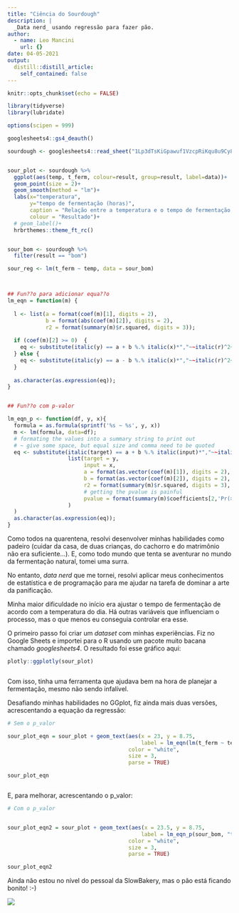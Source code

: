 ```yaml
---
title: "Ciência do Sourdough"
description: |
  _Data nerd_ usando regressão para fazer pão.
author:
  - name: Leo Mancini
    url: {}
date: 04-05-2021
output:
  distill::distill_article:
    self_contained: false
---
```



```r
knitr::opts_chunk$set(echo = FALSE)

library(tidyverse)
library(lubridate)

options(scipen = 999)

googlesheets4::gs4_deauth()

sourdough <- googlesheets4::read_sheet("1Lp3dTsKiGpawuf1VzcpRiKqu8u9Cy8MAnt5IbjZZfJ8")


sour_plot <- sourdough %>% 
  ggplot(aes(temp, t_ferm, colour=result, group=result, label=data))+
  geom_point(size = 2)+
  geom_smooth(method = "lm")+
  labs(x="temperatura", 
       y="tempo de fermentação (horas)", 
       caption = "Relação entre a temperatura e o tempo de fermentação, considerado 22% de levain",
       colour = "Resultado")+ 
  # geom_label()+
  hrbrthemes::theme_ft_rc()


sour_bom <- sourdough %>% 
  filter(result == "bom")

sour_reg <- lm(t_ferm ~ temp, data = sour_bom)



## Fun??o para adicionar equa??o
lm_eqn = function(m) {
  
  l <- list(a = format(coef(m)[1], digits = 2),
            b = format(abs(coef(m)[2]), digits = 2),
            r2 = format(summary(m)$r.squared, digits = 3));
  
  if (coef(m)[2] >= 0)  {
    eq <- substitute(italic(y) == a + b %.% italic(x)*","~~italic(r)^2~"="~r2,l)
  } else {
    eq <- substitute(italic(y) == a - b %.% italic(x)*","~~italic(r)^2~"="~r2,l)    
  }
  
  as.character(as.expression(eq));                 
}


## Fun??o com p-valor

lm_eqn_p <- function(df, y, x){
  formula = as.formula(sprintf('%s ~ %s', y, x))
  m <- lm(formula, data=df);
  # formating the values into a summary string to print out
  # ~ give some space, but equal size and comma need to be quoted
  eq <- substitute(italic(target) == a + b %.% italic(input)*","~~italic(r)^2~"="~r2*","~~p~"="~italic(pvalue), 
                   list(target = y,
                        input = x,
                        a = format(as.vector(coef(m)[1]), digits = 2), 
                        b = format(as.vector(coef(m)[2]), digits = 2), 
                        r2 = format(summary(m)$r.squared, digits = 3),
                        # getting the pvalue is painful
                        pvalue = format(summary(m)$coefficients[2,'Pr(>|t|)'], digits=1)
                   )
  )
  as.character(as.expression(eq));                 
}

```


Como todos na quarentena, resolvi desenvolver minhas habilidades como padeiro (cuidar da casa, de duas crianças, do cachorro e do matrimônio não era suficiente...). E, como todo mundo que tenta se aventurar no mundo da fermentação natural, tomei uma surra.

No entanto, _data nerd_ que me tornei, resolvi aplicar meus conhecimentos de estatística e de programação para me ajudar na tarefa de dominar a arte da panificação.

Minha maior dificuldade no início era ajustar o tempo de fermentação de acordo com a temperatura do dia. Há outras variáveis que influenciam o processo, mas o que menos eu conseguia controlar era esse. 

O primeiro passo foi criar um _dataset_ com minhas experiências. Fiz no Google Sheets e importei para o R usando um pacote muito bacana chamado _googlesheets4_. 
O resultado foi esse gráfico aqui:


```r


plotly::ggplotly(sour_plot)



```
Com isso, tinha uma ferramenta que ajudava bem na hora de planejar a fermentação, mesmo não sendo infalível. 

Desafiando minhas habilidades no GGplot, fiz ainda mais duas versões, acrescentando a equação da regressão:



```r


# Sem o p_valor

sour_plot_eqn = sour_plot + geom_text(aes(x = 23, y = 8.75, 
                                          label = lm_eqn(lm(t_ferm ~ temp, sour_bom))),
                                      color = "white",
                                      size = 3, 
                                      parse = TRUE)

sour_plot_eqn



```
E, para melhorar, acrescentando o p_valor:

```r


# Com o p_valor


sour_plot_eqn2 = sour_plot + geom_text(aes(x = 23.5, y = 8.75, 
                                          label = lm_eqn_p(sour_bom, "t_ferm", "temp")),
                                      color = "white",
                                      size = 3, 
                                      parse = TRUE)

sour_plot_eqn2

```
Ainda não estou no nível do pessoal da SlowBakery, mas o pão está ficando bonito! :-)

![](pao.jpg)

